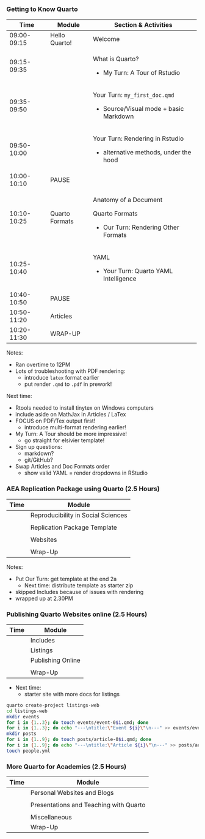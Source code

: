 ### Getting to Know Quarto

<!--- using quarto to produce different formats from the same file --->

+---------------+----------------+-----------------------------------------+
| Time          | Module         | **Section & Activities**                |
+===============+================+=========================================+
| 09:00-09:15   | Hello Quarto!  | Welcome                                 |
+---------------+----------------+-----------------------------------------+
| 09:15-09:35   |                | What is Quarto?                         |
|               |                |                                         |
|               |                | -   My Turn: A Tour of Rstudio          |
+---------------+----------------+-----------------------------------------+
| 09:35-09:50   |                | Your Turn: `my_first_doc.qmd`           |
|               |                |                                         |
|               |                | -   Source/Visual mode + basic Markdown |
+---------------+----------------+-----------------------------------------+
| 09:50-10:00   |                | Your Turn: Rendering in Rstudio         |
|               |                |                                         |
|               |                | -   alternative methods, under the hood |
+---------------+----------------+-----------------------------------------+
| 10:00-10:10   | PAUSE          |                                         |
+---------------+----------------+-----------------------------------------+
| 10:10-10:25   | Quarto Formats | Anatomy of a Document                   |
|               |                |                                         |
|               |                | Quarto Formats                          |
|               |                |                                         |
|               |                | -   Our Turn: Rendering Other Formats   |
+---------------+----------------+-----------------------------------------+
| 10:25-10:40   |                | YAML                                    |
|               |                |                                         |
|               |                | -   Your Turn: Quarto YAML Intelligence |
+---------------+----------------+-----------------------------------------+
| 10:40-10:50   | PAUSE          |                                         |
+---------------+----------------+-----------------------------------------+
| 10:50-11:20   | Articles       |                                         |
+---------------+----------------+-----------------------------------------+
| 10:20-11:30   | WRAP-UP        |                                         |
+---------------+----------------+-----------------------------------------+

Notes:

- Ran overtime to 12PM
- Lots of troubleshooting with PDF rendering:
    - introduce `latex` format earlier
    - put render `.qmd` to `.pdf` in prework!

Next time:

- Rtools needed to install tinytex on Windows computers
- include aside on MathJax in Articles / LaTex
- FOCUS on PDF/Tex output first!
    - introduce multi-format rendering earlier!
- My Turn: A Tour should be more impressive!
    - go straight for elsivier template!
- Sign up questions:
    - markdown?
    - git/GitHub?
- Swap Articles and Doc Formats order
    - show valid YAML = render dropdowns in RStudio


### AEA Replication Package using Quarto (2.5 Hours)

<!--- using quarto to collect bits into documents ----->

| Time | Module                                |
|------|---------------------------------------|
|      | Reproducibility in Social Sciences    |
|      |                                       |
|      | Replication Package Template          |
|      |                                       |
|      | Websites                              |
|      |                                       |
|      | Wrap-Up                               |

Notes:

- Put Our Turn: get template at the end 2a
    - Next time: distribute template as starter zip

- skipped Includes because of issues with rendering
- wrapped up at 2.30PM

### Publishing Quarto Websites online (2.5 Hours)

<!---- taking documents and turning them into a website --->

| Time | Module            |
|------|-------------------|
|      | Includes          |
|      | Listings          |
|      | Publishing Online |
|      |                   |
|      | Wrap-Up           |

- Next time:
    - starter site with more docs for listings

```zsh
quarto create-project listings-web
cd listings-web
mkdir events
for i in {1..3}; do touch events/event-0$i.qmd; done
for i in {1..3}; do echo "---\ntitle:\"Event ${i}\"\n---" >> events/event-0$i.qmd; done
mkdir posts
for i in {1..9}; do touch posts/article-0$i.qmd; done
for i in {1..9}; do echo "---\ntitle:\"Article ${i}\"\n---" >> posts/article-0$i.qmd; done
touch people.yml
```

### More Quarto for Academics (2.5 Hours)

| Time | Module                                 |
|------|----------------------------------------|
|      | Personal Websites and Blogs            |
|      |                                        |
|      | Presentations and Teaching with Quarto |
|      |                                        |
|      | Miscellaneous                          |
|      | Wrap-Up                                |